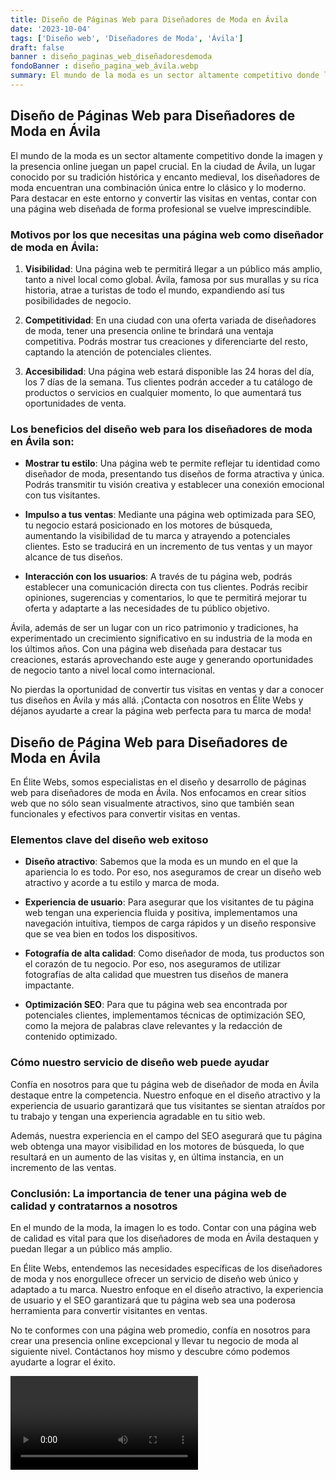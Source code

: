 ```yaml
---
title: Diseño de Páginas Web para Diseñadores de Moda en Ávila
date: '2023-10-04'
tags: ['Diseño web', 'Diseñadores de Moda', 'Ávila']
draft: false
banner : diseño_paginas_web_diseñadoresdemoda
fondoBanner : diseño_pagina_web_ávila.webp
summary: El mundo de la moda es un sector altamente competitivo donde la imagen y la presencia online juegan un papel crucial. En la ciudad de Ávila, un lugar conocido por su tradición histórica y encanto medieval, los diseñadores de moda encuentran una combinación única entre lo clásico y lo moderno. Para destacar en este entorno y convertir las visitas en ventas, contar con una página web diseñada de forma profesional se vuelve imprescindible.
---
```


## Diseño de Páginas Web para Diseñadores de Moda en Ávila

El mundo de la moda es un sector altamente competitivo donde la imagen y la presencia online juegan un papel crucial. En la ciudad de Ávila, un lugar conocido por su tradición histórica y encanto medieval, los diseñadores de moda encuentran una combinación única entre lo clásico y lo moderno. Para destacar en este entorno y convertir las visitas en ventas, contar con una página web diseñada de forma profesional se vuelve imprescindible.

### Motivos por los que necesitas una página web como diseñador de moda en Ávila:

1. **Visibilidad**: Una página web te permitirá llegar a un público más amplio, tanto a nivel local como global. Ávila, famosa por sus murallas y su rica historia, atrae a turistas de todo el mundo, expandiendo así tus posibilidades de negocio.

2. **Competitividad**: En una ciudad con una oferta variada de diseñadores de moda, tener una presencia online te brindará una ventaja competitiva. Podrás mostrar tus creaciones y diferenciarte del resto, captando la atención de potenciales clientes.

3. **Accesibilidad**: Una página web estará disponible las 24 horas del día, los 7 días de la semana. Tus clientes podrán acceder a tu catálogo de productos o servicios en cualquier momento, lo que aumentará tus oportunidades de venta.

### Los beneficios del diseño web para los diseñadores de moda en Ávila son:

- **Mostrar tu estilo**: Una página web te permite reflejar tu identidad como diseñador de moda, presentando tus diseños de forma atractiva y única. Podrás transmitir tu visión creativa y establecer una conexión emocional con tus visitantes.

- **Impulso a tus ventas**: Mediante una página web optimizada para SEO, tu negocio estará posicionado en los motores de búsqueda, aumentando la visibilidad de tu marca y atrayendo a potenciales clientes. Esto se traducirá en un incremento de tus ventas y un mayor alcance de tus diseños.

- **Interacción con los usuarios**: A través de tu página web, podrás establecer una comunicación directa con tus clientes. Podrás recibir opiniones, sugerencias y comentarios, lo que te permitirá mejorar tu oferta y adaptarte a las necesidades de tu público objetivo.

Ávila, además de ser un lugar con un rico patrimonio y tradiciones, ha experimentado un crecimiento significativo en su industria de la moda en los últimos años. Con una página web diseñada para destacar tus creaciones, estarás aprovechando este auge y generando oportunidades de negocio tanto a nivel local como internacional.

No pierdas la oportunidad de convertir tus visitas en ventas y dar a conocer tus diseños en Ávila y más allá. ¡Contacta con nosotros en Élite Webs y déjanos ayudarte a crear la página web perfecta para tu marca de moda!

<GifSeo />

<Cta />

## Diseño de Página Web para Diseñadores de Moda en Ávila

En Élite Webs, somos especialistas en el diseño y desarrollo de páginas web para diseñadores de moda en Ávila. Nos enfocamos en crear sitios web que no sólo sean visualmente atractivos, sino que también sean funcionales y efectivos para convertir visitas en ventas.

### Elementos clave del diseño web exitoso

- **Diseño atractivo**: Sabemos que la moda es un mundo en el que la apariencia lo es todo. Por eso, nos aseguramos de crear un diseño web atractivo y acorde a tu estilo y marca de moda.

- **Experiencia de usuario**: Para asegurar que los visitantes de tu página web tengan una experiencia fluida y positiva, implementamos una navegación intuitiva, tiempos de carga rápidos y un diseño responsive que se vea bien en todos los dispositivos.

- **Fotografía de alta calidad**: Como diseñador de moda, tus productos son el corazón de tu negocio. Por eso, nos aseguramos de utilizar fotografías de alta calidad que muestren tus diseños de manera impactante.

- **Optimización SEO**: Para que tu página web sea encontrada por potenciales clientes, implementamos técnicas de optimización SEO, como la mejora de palabras clave relevantes y la redacción de contenido optimizado.

### Cómo nuestro servicio de diseño web puede ayudar

Confía en nosotros para que tu página web de diseñador de moda en Ávila destaque entre la competencia. Nuestro enfoque en el diseño atractivo y la experiencia de usuario garantizará que tus visitantes se sientan atraídos por tu trabajo y tengan una experiencia agradable en tu sitio web.

Además, nuestra experiencia en el campo del SEO asegurará que tu página web obtenga una mayor visibilidad en los motores de búsqueda, lo que resultará en un aumento de las visitas y, en última instancia, en un incremento de las ventas.

### Conclusión: La importancia de tener una página web de calidad y contratarnos a nosotros

En el mundo de la moda, la imagen lo es todo. Contar con una página web de calidad es vital para que los diseñadores de moda en Ávila destaquen y puedan llegar a un público más amplio.

En Élite Webs, entendemos las necesidades específicas de los diseñadores de moda y nos enorgullece ofrecer un servicio de diseño web único y adaptado a tu marca. Nuestro enfoque en el diseño atractivo, la experiencia de usuario y el SEO garantizará que tu página web sea una poderosa herramienta para convertir visitantes en ventas.

No te conformes con una página web promedio, confía en nosotros para crear una presencia online excepcional y llevar tu negocio de moda al siguiente nivel. Contáctanos hoy mismo y descubre cómo podemos ayudarte a lograr el éxito.

<Video />

<CtaBot job='Diseñadores de Moda' city='Ávila'/>

<Gmaps query='Ávila+españa+maps' />